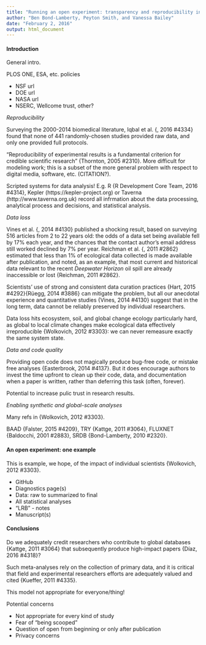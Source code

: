 ```yaml
---
title: "Running an open experiment: transparency and reproducibility in soil and ecosystem science"
author: "Ben Bond-Lamberty, Peyton Smith, and Vanessa Bailey"
date: "February 2, 2016"
output: html_document
---
```


#### Introduction

General intro.

PLOS ONE, ESA, etc. policies

* NSF url
* DOE url
* NASA url
* NSERC, Wellcome trust, other?


*Reproducibility*

Surveying the 2000-2014 biomedical literature, Iqbal et al. {, 2016 #4334} found that none of 441 randomly-chosen studies provided raw data, and only one provided full protocols.

"Reproducibility of experimental results is a fundamental criterion for credible scientific research" {Thornton, 2005 #2310}. More difficult for modeling work; this is a subset of the more general problem with respect to digital media, software, etc. (CITATION?).

Scripted systems for data analysis! E.g. R {R Development Core Team, 2016 #4314}, Kepler (https://kepler-project.org) or Taverna (http://www.taverna.org.uk) record all infrmation about the data processing, analytical process and decisions, and statistical analysis.


*Data loss*

Vines et al. {, 2014 #4130} published a shocking result, based on surveying 516 articles from 2 to 22 years old: the odds of a data set being available fell by 17% each year, and the chances that the contact author's email address still worked declined by 7% per year. Reichman et al. {, 2011 #2862} estimated that less than 1% of ecological data collected is made available after publication, and noted, as an example, that most current and historical data relevant to the recent *Deepwater Horizon* oil spill are already inaccessible or lost {Reichman, 2011 #2862}.

Scientists' use of strong and consistent data curation practices {Hart, 2015 #4292}{Rüegg, 2014 #3886} can mitigate the problem, but all our anecdotal experience and quantitative studies {Vines, 2014 #4130} suggest that in the long term, data cannot be reliably preserved by individual researchers.

Data loss hits ecosystem, soil, and global change ecology particularly hard, as global to local climate changes make ecological data effectively irreproducible {Wolkovich, 2012 #3303}: we can never remeasure exactly the same system state.


*Data and code quality*

Providing open code does not magically produce bug-free code, or mistake free analyses {Easterbrook, 2014 #4137}. But it does encourage authors to invest the time upfront to clean up their code, data, and documentation when a paper is written, rather than deferring this task (often, forever).

Potential to increase pulic trust in research results.


*Enabling synthetic and global-scale analyses*

Many refs in {Wolkovich, 2012 #3303}.

BAAD {Falster, 2015 #4209}, TRY {Kattge, 2011 #3064}, FLUXNET {Baldocchi, 2001 #2883}, SRDB {Bond-Lamberty, 2010 #2320}.


#### An open experiment: one example

This is example, we hope, of the impact of individual scientists {Wolkovich, 2012 #3303}.


* GitHub
* Diagnostics page(s)
* Data: raw to summarized to final
* All statistical analyses
* "LRB" - notes 
* Manuscript(s)

#### Conclusions


Do we adequately credit researchers who contribute to global databases {Kattge, 2011 #3064} that subsequently produce high-impact papers {Díaz, 2016 #4318}?

Such meta-analyses rely on the collection of primary data, and it is critical that field and experimental researchers efforts are adequately valued and cited {Kueffer, 2011 #4335}.


This model not appropriate for everyone/thing!

Potential concerns

* Not appropriate for every kind of study
* Fear of "being scooped"
* Question of open from beginning or only after publication
* Privacy concerns
